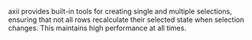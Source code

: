 axii provides built-in tools for creating single and multiple selections, ensuring that not all rows recalculate their selected state when selection changes. This maintains high performance at all times.
